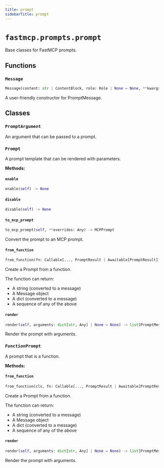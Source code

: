 ---
title: prompt
sidebarTitle: prompt
---

# `fastmcp.prompts.prompt`


Base classes for FastMCP prompts.

## Functions

### `Message` <sup><a href="https://github.com/jlowin/fastmcp/blob/main/src/fastmcp/prompts/prompt.py#L31" target="_blank"><Icon icon="github" style="width: 14px; height: 14px;" /></a></sup>

```python
Message(content: str | ContentBlock, role: Role | None = None, **kwargs: Any) -> PromptMessage
```


A user-friendly constructor for PromptMessage.


## Classes

### `PromptArgument` <sup><a href="https://github.com/jlowin/fastmcp/blob/main/src/fastmcp/prompts/prompt.py#L53" target="_blank"><Icon icon="github" style="width: 14px; height: 14px;" /></a></sup>


An argument that can be passed to a prompt.


### `Prompt` <sup><a href="https://github.com/jlowin/fastmcp/blob/main/src/fastmcp/prompts/prompt.py#L65" target="_blank"><Icon icon="github" style="width: 14px; height: 14px;" /></a></sup>


A prompt template that can be rendered with parameters.


**Methods:**

#### `enable` <sup><a href="https://github.com/jlowin/fastmcp/blob/main/src/fastmcp/prompts/prompt.py#L72" target="_blank"><Icon icon="github" style="width: 14px; height: 14px;" /></a></sup>

```python
enable(self) -> None
```

#### `disable` <sup><a href="https://github.com/jlowin/fastmcp/blob/main/src/fastmcp/prompts/prompt.py#L80" target="_blank"><Icon icon="github" style="width: 14px; height: 14px;" /></a></sup>

```python
disable(self) -> None
```

#### `to_mcp_prompt` <sup><a href="https://github.com/jlowin/fastmcp/blob/main/src/fastmcp/prompts/prompt.py#L88" target="_blank"><Icon icon="github" style="width: 14px; height: 14px;" /></a></sup>

```python
to_mcp_prompt(self, **overrides: Any) -> MCPPrompt
```

Convert the prompt to an MCP prompt.


#### `from_function` <sup><a href="https://github.com/jlowin/fastmcp/blob/main/src/fastmcp/prompts/prompt.py#L113" target="_blank"><Icon icon="github" style="width: 14px; height: 14px;" /></a></sup>

```python
from_function(fn: Callable[..., PromptResult | Awaitable[PromptResult]], name: str | None = None, title: str | None = None, description: str | None = None, tags: set[str] | None = None, enabled: bool | None = None, meta: dict[str, Any] | None = None) -> FunctionPrompt
```

Create a Prompt from a function.

The function can return:
- A string (converted to a message)
- A Message object
- A dict (converted to a message)
- A sequence of any of the above


#### `render` <sup><a href="https://github.com/jlowin/fastmcp/blob/main/src/fastmcp/prompts/prompt.py#L141" target="_blank"><Icon icon="github" style="width: 14px; height: 14px;" /></a></sup>

```python
render(self, arguments: dict[str, Any] | None = None) -> list[PromptMessage]
```

Render the prompt with arguments.


### `FunctionPrompt` <sup><a href="https://github.com/jlowin/fastmcp/blob/main/src/fastmcp/prompts/prompt.py#L149" target="_blank"><Icon icon="github" style="width: 14px; height: 14px;" /></a></sup>


A prompt that is a function.


**Methods:**

#### `from_function` <sup><a href="https://github.com/jlowin/fastmcp/blob/main/src/fastmcp/prompts/prompt.py#L155" target="_blank"><Icon icon="github" style="width: 14px; height: 14px;" /></a></sup>

```python
from_function(cls, fn: Callable[..., PromptResult | Awaitable[PromptResult]], name: str | None = None, title: str | None = None, description: str | None = None, tags: set[str] | None = None, enabled: bool | None = None, meta: dict[str, Any] | None = None) -> FunctionPrompt
```

Create a Prompt from a function.

The function can return:
- A string (converted to a message)
- A Message object
- A dict (converted to a message)
- A sequence of any of the above


#### `render` <sup><a href="https://github.com/jlowin/fastmcp/blob/main/src/fastmcp/prompts/prompt.py#L315" target="_blank"><Icon icon="github" style="width: 14px; height: 14px;" /></a></sup>

```python
render(self, arguments: dict[str, Any] | None = None) -> list[PromptMessage]
```

Render the prompt with arguments.

